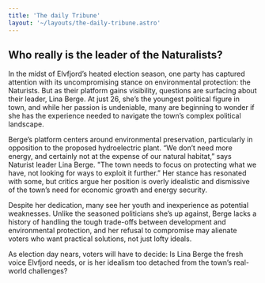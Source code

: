 ```yaml
---
title: 'The daily Tribune'
layout: '~/layouts/the-daily-tribune.astro'
---
```


## Who really is the leader of the Naturalists?
In the midst of Elvfjord’s heated election season, one party has captured attention with its uncompromising stance on environmental protection: the Naturists. But as their platform gains visibility, questions are surfacing about their leader, Lina Berge. At just 26, she’s the youngest political figure in town, and while her passion is undeniable, many are beginning to wonder if she has the experience needed to navigate the town’s complex political landscape.

Berge’s platform centers around environmental preservation, particularly in opposition to the proposed hydroelectric plant. “We don’t need more energy, and certainly not at the expense of our natural habitat,” says Naturist leader Lina Berge. "The town needs to focus on protecting what we have, not looking for ways to exploit it further.” Her stance has resonated with some, but critics argue her position is overly idealistic and dismissive of the town’s need for economic growth and energy security.

Despite her dedication, many see her youth and inexperience as potential weaknesses. Unlike the seasoned politicians she’s up against, Berge lacks a history of handling the tough trade-offs between development and environmental protection, and her refusal to compromise may alienate voters who want practical solutions, not just lofty ideals.

As election day nears, voters will have to decide: Is Lina Berge the fresh voice Elvfjord needs, or is her idealism too detached from the town’s real-world challenges?
